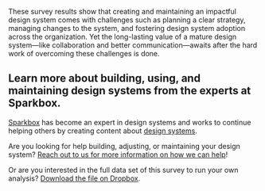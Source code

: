
<SectionHeader title="Conclusion" name="conclusion">

These survey results show that creating and maintaining an impactful design system comes with challenges such as planning a clear strategy, managing changes to the system, and fostering design system adoption across the organization. Yet the long-lasting value of a mature design system—like collaboration and better communication—awaits after the hard work of overcoming these challenges is done.

</SectionHeader>

<div class="obj-max-width util-pad-top-lg util-pad-top-h1@md util-pad-top-h2@lg">

## Learn more about building, using, and maintaining design systems from the experts at Sparkbox.
 
<a href="https://seesparkbox.com/">Sparkbox</a> has become an expert in design systems and works to continue helping others by creating content about <a href="https://seesparkbox.com/foundry/category/design_systems">design systems</a>.

Are you looking for help building, adjusting, or maintaining your design system? <a href="https://seesparkbox.com/work-with-us">Reach out to us for more information on how we can help</a>!

Or are you interested in the full data set of this survey to run your own analysis? <a href="https://www.dropbox.com/s/7bjji6e1iogv7ta/2020%C2%A0Design%20Systems%20Survey%20Full%20Results.numbers?dl=0">Download the file on Dropbox</a>.
